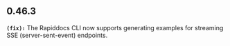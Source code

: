 ## 0.46.3
**`(fix):`** The Rapiddocs CLI now supports generating examples for streaming SSE (server-sent-event)
endpoints.


